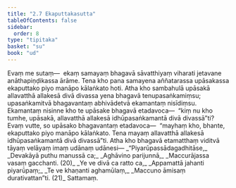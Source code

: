 ```yaml
---
title: "2.7 Ekaputtakasutta"
tableOfContents: false
sidebar:
  order: 8
type: "tipitaka"
basket: "su"
book: "ud"
---
```



<DynamicBreadcrumb />

<Division number="17" book="ud">

<Paragraph number="109" book="ud">
Evaṃ me sutaṃ—  ekaṃ samayaṃ bhagavā sāvatthiyaṃ viharati jetavane anāthapiṇḍikassa ārāme. Tena kho pana samayena aññatarassa upāsakassa ekaputtako piyo manāpo kālaṅkato hoti.
</Paragraph>

<Paragraph number="110" book="ud">
Atha kho sambahulā upāsakā allavatthā allakesā divā divassa yena bhagavā tenupasaṅkamiṃsu; upasaṅkamitvā bhagavantaṃ abhivādetvā ekamantaṃ nisīdiṃsu. Ekamantaṃ nisinne kho te upāsake bhagavā etadavoca—  “kiṃ nu kho tumhe, upāsakā, allavatthā allakesā idhūpasaṅkamantā divā divassā”ti?
</Paragraph>

<Paragraph number="111" book="ud">
Evaṃ vutte, so upāsako bhagavantaṃ etadavoca—  “mayhaṃ kho, bhante, ekaputtako piyo manāpo kālaṅkato. Tena mayaṃ allavatthā allakesā idhūpasaṅkamantā divā divassā”ti.
</Paragraph>

<Paragraph number="112" book="ud">
Atha kho bhagavā etamatthaṃ viditvā tāyaṃ velāyaṃ imaṃ udānaṃ udānesi—
</Paragraph>

<Paragraph number="113" type="verses" book="ud">
_“Piyarūpassādagadhitāse,_  
_Devakāyā puthu manussā ca;_  
_Aghāvino parijunnā,_  
_Maccurājassa vasaṃ gacchanti. (20)_  

</Paragraph>

<Paragraph number="114" type="verses" book="ud">
_Ye ve divā ca ratto ca,_  
_Appamattā jahanti piyarūpaṃ;_  
_Te ve khaṇanti aghamūlaṃ,_  
_Maccuno āmisaṃ durativattan”ti. (21)_  


</Paragraph>
</Division>

<Paragraph number="115" type="center" book="ud">
Sattamaṃ.
</Paragraph>